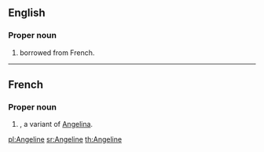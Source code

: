 ==English==

===Proper noun===
{{en-proper noun}}

# {{given name|female|from=Ancient Greek}} borrowed from French.

----

==French==

===Proper noun===
{{infl|fr|proper noun}}

# {{given name|female|lang=fr}}, a variant of [[Angelina]].

[[pl:Angeline]]
[[sr:Angeline]]
[[th:Angeline]]